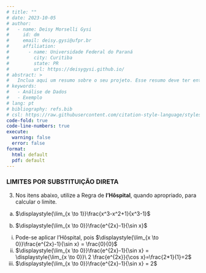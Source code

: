 ---
# title: ""
# date: 2023-10-05
# author:
#   - name: Deisy Morselli Gysi
#     id: dm
#     email: deisy.gysi@ufpr.br
#     affiliation: 
#       - name: Universidade Federal do Paraná
#         city: Curitiba
#         state: PR
#         url: https://deisygysi.github.io/
# abstract: > 
#   Inclua aqui um resumo sobre o seu projeto. Esse resumo deve ter entre 150 e 200 palavras. Deve apresentar a motivação para o estudo, uma breve introdução, a metodologia aplicada, resultados e uma breve conclusão. Não deve conter referências bibliográficas.
# keywords:
#   - Análise de Dados
#   - Exemplo
# lang: pt
# bibliography: refs.bib
# csl: https://raw.githubusercontent.com/citation-style-language/styles/master/apa.csl
code-fold: true
code-line-numbers: true
execute: 
  warning: false
  error: false
format: 
  html: default
  pdf: default
---

### LIMITES POR SUBSTITUIÇÃO DIRETA

3. Nos itens abaixo, utilize a Regra de **l’Hôspital**, quando apropriado, para calcular o limite.

a) $\displaystyle{\lim_{x \to 1}}\frac{x^3-x^2+1}{x^3-1}$

b) $\displaystyle{\lim_{x \to 0}}\frac{e^{2x}-1}{\sin x}$
i. Pode-se aplicar l'Hôspital, pois $\displaystyle{\lim_{x \to 0}}\frac{e^{2x}-1}{\sin x} = \frac{0}{0}$
ii. $\displaystyle{\lim_{x \to 0}}\frac{e^{2x}-1}{\sin x} = \displaystyle{\lim_{x \to 0}}\ 2 \frac{e^{2x}}{\cos x}=\frac{2*1}{1}=2$
iii. $\displaystyle{\lim_{x \to 0}}\frac{e^{2x}-1}{\sin x} = 2$

